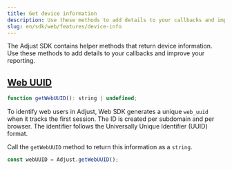 ```yaml
---
title: Get device information
description: Use these methods to add details to your callbacks and improve your reporting.
slug: en/sdk/web/features/device-info
---
```


The Adjust SDK contains helper methods that return device information. Use these methods to add details to your callbacks and improve your reporting.

## [Web UUID](web-uuid)

```js title="Method signature"
function getWebUUID(): string | undefined;
```

To identify web users in Adjust, Web SDK generates a unique `web_uuid` when it tracks the first session. The ID is created per subdomain and per browser. The identifier follows the Universally Unique Identifier (UUID) format.

Call the `getWebUUID` method to return this information as a `string`.

```js
const webUUID = Adjust.getWebUUID();
```
